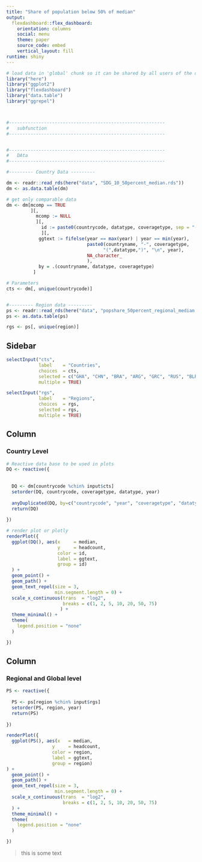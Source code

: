 ```yaml
---
title: "Share of population below 50% of median"
output: 
  flexdashboard::flex_dashboard:
    orientation: columns
    social: menu
    theme: paper
    source_code: embed
    vertical_layout: fill
runtime: shiny
---
```


```r
# load data in 'global' chunk so it can be shared by all users of the dashboard
library("here")
library("ggplot2")
library("flexdashboard")
library("data.table")
library("ggrepel")



#----------------------------------------------------------
#   subfunction
#----------------------------------------------------------


#----------------------------------------------------------
#   DAta
#----------------------------------------------------------

#--------- Country Data ---------

dm <- readr::read_rds(here("data", "SDG_10_50percent_median.rds"))
dm <- as.data.table(dm)

# get only comparable data
dm <- dm[mcomp == TRUE
         ][,
           mcomp := NULL
           ][,
             id := paste0(countrycode, datatype, coveragetype, sep = "-")
             ][,
            ggtext := fifelse(year == max(year) | year == min(year),
                              paste0(countryname, "-", coveragetype, 
                                    "(",datatype,")", "\n", year), 
                              NA_character_
                              ),
            by = .(countryname, datatype, coveragetype)
          ]

# Parameters
cts <- dm[, unique(countrycode)]


#--------- Region data ---------
ps <- readr::read_rds(here("data", "popshare_50percent_regional_median.rds"))
ps <- as.data.table(ps)

rgs <- ps[, unique(region)]
```


Sidebar {.sidebar data-width=350}
-----------------------------------------------------------------------

```r
selectInput("cts", 
            label    = "Countries",
            choices  = cts, 
            selected = c("GHA", "CHN", "BRA", "ARG", "GRC", "RUS", "BLR", "SWE"), 
            multiple = TRUE)

selectInput("rgs", 
            label    = "Regions",
            choices  = rgs, 
            selected = rgs, 
            multiple = TRUE)


```

Column {.tabset .tabset-fade}
-----------------------------------------------------------------------

### Country Level

```r

# Reactive data base to be used in plots
DQ <- reactive({
  
  
  DQ <- dm[countrycode %chin% input$cts]
  setorder(DQ, countrycode, coveragetype, datatype, year)
  
  anyDuplicated(DQ, by=c("countrycode", "year", "coveragetype", "datatype"))
  return(DQ)
  
})

```

```r
# render plot or plotly
renderPlot({
  ggplot(DQ(), aes(x     = median,
                   y     = headcount,
                   color = id,
                   label = ggtext,
                   group = id)
  ) +
  geom_point() +
  geom_path() +
  geom_text_repel(size = 3,
                  min.segment.length = 0) +
  scale_x_continuous(trans  = "log2",
                     breaks = c(1, 2, 5, 10, 20, 50, 75)
                    ) +
  theme_minimal() +
  theme(
    legend.position = "none"
  )

})
```

Column {.tabset .tabset-fade}
-----------------------------------------------------------------------
### Regional and Global level

```r

PS <- reactive({
  
  PS <- ps[region %chin% input$rgs]
  setorder(PS, region, year)
  return(PS)
  
})
```

```r
renderPlot({
  ggplot(PS(), aes(x   = median,
                 y     = headcount,
                 color = region,
                 label = ggtext,
                 group = region)
) +
  geom_point() +
  geom_path() +
  geom_text_repel(size = 3,
                  min.segment.length = 0) +
  scale_x_continuous(trans  = "log2",
                     breaks = c(1, 2, 5, 10, 20, 50, 75)
  ) +
  theme_minimal() +
  theme(
    legend.position = "none"
  )

})

```

> this is some text
